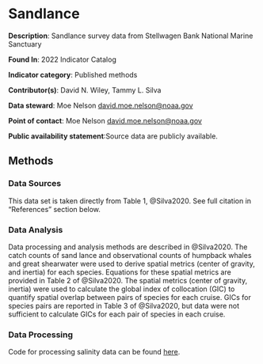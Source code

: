 # Sandlance

**Description**: Sandlance survey data from Stellwagen Bank National Marine Sanctuary

**Found In**: 2022 Indicator Catalog

**Indicator category**: Published methods

**Contributor(s)**: David N. Wiley, Tammy L. Silva
  
**Data steward**: Moe Nelson <david.moe.nelson@noaa.gov>
  
**Point of contact**: Moe Nelson <david.moe.nelson@noaa.gov>

**Public availability statement**:Source data are publicly available.

## Methods
### Data Sources

This data set is taken directly from Table 1, @Silva2020.  See full citation in "References" section below.

### Data Analysis

Data processing and analysis methods are described in @Silva2020.  The catch counts of sand lance and observational counts of humpback whales and great shearwater were used to derive spatial metrics (center of gravity, and inertia) for each species.  Equations for these spatial metrics are provided in Table 2 of @Silva2020. The spatial metrics (center of gravity,  inertia) were used to calculate the global index of collocation (GIC) to quantify spatial overlap between pairs of species for each cruise.  GICs for species pairs are reported in Table 3 of @Silva2020, but data were not sufficient to calculate GICs for each pair of species in each cruise.



### Data Processing

Code for processing salinity data can be found [here](https://github.com/NOAA-EDAB/ecodata/blob/master/data-raw/get_sandlance.R).